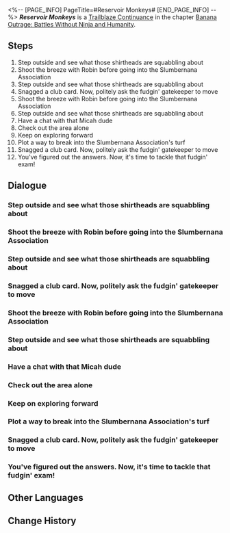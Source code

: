 <%-- [PAGE_INFO]
PageTitle=#Reservoir Monkeys#
[END_PAGE_INFO] --%>
{{Stub|Dialogue.}}
{{Mission Infobox
|id            = 1034204
|title         = 
|image         = Mission Reservoir Monkeys.png{{subst:void|<!--$UPLOAD:<<SpriteOutput/Chronicle/1034204.png>-<Mission Reservoir Monkeys.png>-<Fate's Atlas Images>>-->}}
|type          = Trailblaze Continuance
|event_name    = 
|chapter       = Banana Outrage: Battles Without Ninja and Humanity
|requirements  = [[Trailblaze Continuance]] ''[[The 400 Bananas]]'' completed
|summary       = Another Ranger, Boothill, has long been lurking in the shadows Within the Primordial Dreamscape beyond The Family's surveillance. He had also encountered unusual scenarios: The group calling themselves the Slumbernana Association seized the plaza in Dreamflux Reef, propagating the odd tenets of Slumbernana Monkey. Impatient and straight to the point, Boothill has started on his own hunt. With Robin's help, he finds his way to infiltrate the Slumbernana Association...
|characters    = Boothill; Extroverted Slumbernana Fan; Micah; Slumbernana Association: Modern 347; Trailblazer
|startLocation = [[Penacony]] - [[Dreamflux Reef]]
|world         = Penacony
|area          = Dreamflux Reef
|prev          = The 400 Bananas
|next          = A Clockwork Banana
|rewards       = Trailblaze EXP*300; Stellar Jade*40; Refined Aether*3; Lost Crystal*3; Credit*30,000
}}
'''''Reservoir Monkeys''''' is a [[Trailblaze Continuance]] in the chapter [[Banana Outrage: Battles Without Ninja and Humanity]].

==Steps==
# Step outside and see what those shirtheads are squabbling about
# Shoot the breeze with Robin before going into the Slumbernana Association
# Step outside and see what those shirtheads are squabbling about
# Snagged a club card. Now, politely ask the fudgin' gatekeeper to move
# Shoot the breeze with Robin before going into the Slumbernana Association
# Step outside and see what those shirtheads are squabbling about
# Have a chat with that Micah dude
# Check out the area alone
# Keep on exploring forward
# Plot a way to break into the Slumbernana Association's turf
# Snagged a club card. Now, politely ask the fudgin' gatekeeper to move
# You've figured out the answers. Now, it's time to tackle that fudgin' exam!

<!--
==Gameplay Notes==

--><!--
==Trial Character==

-->
==Dialogue==
{{Stub Dialogue}}
===Step outside and see what those shirtheads are squabbling about{{subst:void|<!--103420401-->}}===
{{Mission Description|type=continuance|location=Dreamflux Reef|You spent a great amount of effort to get the meme controlled by The Family to send you to this dump. Not much here looks helpful, and the weather's been a nightmare, but hey, the malt juice ain't half bad.<br />Those sons of a nice lady causing a ruckus outside need some serious chill pills.}}
{{Dialogue Start}}
:{{tx}}
{{Dialogue End}}

===Shoot the breeze with Robin before going into the Slumbernana Association{{subst:void|<!--103420415-->}}===
{{Mission Description|type=continuance|location=Dreamflux Reef|update|You have finally discovered some clues: A bunch of lil' fudgeheads worshiping monkeys as their ancestors. Now, anything can be an ancestor... monkeys, bananas, heck, even you might end up in their family tree someday.<br />Figure out a way to infiltrate their turf. Struggling? Don't sweat, the pistols in your pockets aren't no playthings.}}
{{Dialogue Start}}
:{{tx}}
{{Dialogue End}}

===Step outside and see what those shirtheads are squabbling about{{subst:void|<!--103420421-->}}===
{{Mission Description|type=continuance|location=Dreamflux Reef|update|You spent a great amount of effort to get the meme controlled by The Family to send you to this dump. Not much here looks helpful, and the weather's been a nightmare, but hey, the malt juice ain't half bad.<br />Those sons of a nice lady causing a ruckus outside need some serious chill pills.}}
{{Dialogue Start}}
:{{tx}}
{{Dialogue End}}

===Snagged a club card. Now, politely ask the fudgin' gatekeeper to move{{subst:void|<!--103420420-->}}===
{{Mission Description|type=continuance|location=Dreamflux Reef|update|You have finally discovered some clues: A bunch of lil' fudgeheads worshiping monkeys as their ancestors. Now, anything can be an ancestor... monkeys, bananas, heck, even you might end up in their family tree someday.<br />Figure out a way to infiltrate their turf. Struggling? Don't sweat, the pistols in your pockets aren't no playthings.}}
{{Dialogue Start}}
:{{tx}}
{{Dialogue End}}

===Shoot the breeze with Robin before going into the Slumbernana Association{{subst:void|<!--103420414-->}}===
{{Dialogue Start}}
:{{tx}}
{{Dialogue End}}

===Step outside and see what those shirtheads are squabbling about{{subst:void|<!--103420402-->}}===
{{Mission Description|type=continuance|location=Dreamflux Reef|update|You spent a great amount of effort to get the meme controlled by The Family to send you to this dump. Not much here looks helpful, and the weather's been a nightmare, but hey, the malt juice ain't half bad.<br />Those sons of a nice lady causing a ruckus outside need some serious chill pills.}}
{{Dialogue Start}}
:{{tx}}
{{Dialogue End}}

===Have a chat with that Micah dude{{subst:void|<!--103420409-->}}===
{{Mission Description|type=continuance|location=Dreamflux Reef|update|You spent a great amount of effort to get the meme controlled by The Family to send you to this dump. Not much here looks helpful, and the weather's been a nightmare, but hey, the malt juice ain't half bad.<br />Usually, the folks in charge need to be able to read the air, and you're gonna verify that right now.}}
{{Dialogue Start}}
:{{tx}}
{{Dialogue End}}

===Check out the area alone{{subst:void|<!--103420411-->}}===
{{Mission Description|type=continuance|location=Dreamflux Reef|update|You spent a great amount of effort to get the meme controlled by The Family to send you to this dump. Not much here looks helpful, and the weather's been a nightmare, but hey, the malt juice ain't half bad.<br />Gotta sleuth out clues on your lonesome. That shot you took's got you owing favors left and right.}}
{{Dialogue Start}}
:{{tx}}
{{Dialogue End}}

===Keep on exploring forward{{subst:void|<!--103420403-->}}===
{{Dialogue Start}}
:{{tx}}
{{Dialogue End}}

===Plot a way to break into the Slumbernana Association's turf{{subst:void|<!--103420417-->}}===
{{Mission Description|type=continuance|location=Dreamflux Reef|update|You have finally discovered some clues: A bunch of lil' fudgeheads worshiping monkeys as their ancestors. Now, anything can be an ancestor... monkeys, bananas, heck, even you might end up in their family tree someday.<br />Figure out a way to infiltrate their turf. Struggling? Don't sweat, the pistols in your pockets aren't no playthings.}}
{{Dialogue Start}}
:{{tx}}
{{Dialogue End}}

===Snagged a club card. Now, politely ask the fudgin' gatekeeper to move{{subst:void|<!--103420412-->}}===
{{Dialogue Start}}
:{{tx}}
{{Dialogue End}}

===You've figured out the answers. Now, it's time to tackle that fudgin' exam!{{subst:void|<!--103420423-->}}===
{{Dialogue Start}}
:{{tx}}
{{Dialogue End}}

==Other Languages==
{{Other Languages
|en   = Reservoir Monkeys
|zhs  = 落水猴
|zht  = 霸猴橫行
|ja   = ゴミ溜めのサル
|ko   = 저수지의 원숭이들
|es   = Monos de reserva
|fr   = Reservoir Monkeys
|ru   = Бешеные обезьяны
|th   = ขบวนจ๋อไม่ถามชื่อ
|vi   = Khỉ Rơi Xuống Nước
|de   = Reservoir Monkeys
|id   = Monyet Basah Kuyup
|pt   = Macacos no Riacho
}}

==Change History==
{{Change History|2.6}}
